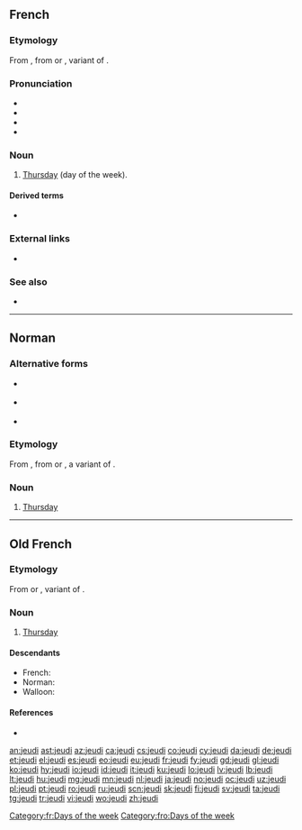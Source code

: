 ==French==

===Etymology===
From {{inh|fr|fro|jeudi}}, from {{inh|fr|la||Jovis diēs}} or {{m|la||Iovis diēs}}, variant of {{m|la|diēs Iovis||day of Jupiter}}.

===Pronunciation===
* {{IPA|/ʒø.di/|lang=fr}}
* {{audio|Fr-jeudi-fr-ouest.ogg|Audio (France)|lang=fr}}
* {{rhymes|i|lang=fr}}
* {{homophones|jeudis|lang=fr}}

===Noun===
{{fr-noun|m}}

# [[Thursday]] (day of the week).

====Derived terms====
* {{l|fr|la semaine des quatre jeudis}}

===External links===
* {{R:TLFi}}

[[Category:fr:Days of the week]]

===See also===
* {{list:days of the week/fr}}

----

==Norman==

===Alternative forms===
* {{l|nrf|Jeudi}} {{qualifier|Jersey}}
* {{l|nrf|jéeudi}} {{qualifier|continental Normandy}}
* {{l|nrf|djödi}} {{qualifier|Sark}}

===Etymology===
From {{inh|nrf|fro|jeudi}}, from {{inh|nrf|la||Jovis diēs}} or {{m|la||Iovis diēs}}, a variant of {{m|la|diēs Iovis||day of Jupiter}}.

===Noun===
{{nrf-noun|m}}

# {{lb|nrf|Guernsey}} [[Thursday]]

{{catlangcode|nrf|Days of the week}}

----

==Old French==

===Etymology===
From {{inh|fro|la||Jovis diēs}} or {{m|la||Iovis diēs}}, variant of {{m|la|diēs Iovis}}.

===Noun===
{{fro-noun|m}}

# [[Thursday]]

====Descendants====
* French: {{l|fr|jeudi}}
* Norman: {{l|nrf|jeudi}}
* Walloon: {{l|wa|djudi}}

====References====
* {{R:Godefroy|supplement=1}}<!--contains a long list of alternative forms, too long to list here-->

[[Category:fro:Days of the week]]

[[an:jeudi]]
[[ast:jeudi]]
[[az:jeudi]]
[[ca:jeudi]]
[[cs:jeudi]]
[[co:jeudi]]
[[cy:jeudi]]
[[da:jeudi]]
[[de:jeudi]]
[[et:jeudi]]
[[el:jeudi]]
[[es:jeudi]]
[[eo:jeudi]]
[[eu:jeudi]]
[[fr:jeudi]]
[[fy:jeudi]]
[[gd:jeudi]]
[[gl:jeudi]]
[[ko:jeudi]]
[[hy:jeudi]]
[[io:jeudi]]
[[id:jeudi]]
[[it:jeudi]]
[[ku:jeudi]]
[[lo:jeudi]]
[[lv:jeudi]]
[[lb:jeudi]]
[[lt:jeudi]]
[[hu:jeudi]]
[[mg:jeudi]]
[[mn:jeudi]]
[[nl:jeudi]]
[[ja:jeudi]]
[[no:jeudi]]
[[oc:jeudi]]
[[uz:jeudi]]
[[pl:jeudi]]
[[pt:jeudi]]
[[ro:jeudi]]
[[ru:jeudi]]
[[scn:jeudi]]
[[sk:jeudi]]
[[fi:jeudi]]
[[sv:jeudi]]
[[ta:jeudi]]
[[tg:jeudi]]
[[tr:jeudi]]
[[vi:jeudi]]
[[wo:jeudi]]
[[zh:jeudi]]